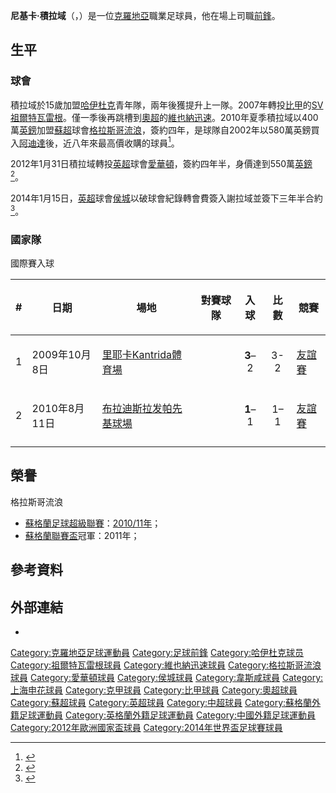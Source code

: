 {{noteTA
|G1=蘇超|G2=Football|G3=EPL
|T=zh-hans:尼基察·耶拉维奇;zh-hk:尼基卡·積拉域;zh-tw:尼基卡·耶拉維奇;
|1=zh-hans:尼基察·耶拉维奇;zh-hk:尼基卡·積拉域;zh-tw:尼基卡·耶拉維奇;
|2=zh-hans:耶拉维奇;zh-hk:積拉域;zh-tw:耶拉維奇;
|3=zh-hans:哈伊杜克;zh-hk:夏德;zh-tw:哈伊杜克;
|4=zh-hans:阿特塔;zh-hk:阿迪達;zh-tw:阿特塔;
}}
{{Infobox football biography
|          playername = 尼基卡·積拉域<br />''Nikica Jelavić''
|               image = [[File:Nikica_Jelavić_-_SK_Rapid_Wien_(2).jpg|280px]]
|            fullname =  Nikica Jelavić
|            nickname = 
|         dateofbirth = {{birth date and age|1985|8|27}}
|         cityofbirth = [[查普利纳|查普利纳]]
|      countryofbirth = [[南斯拉夫社会主义联邦共和国|南斯拉夫]]
|              height = {{height|m=1.88}}
| currentclub = 
|            position = [[前鋒_(足球)|前鋒]]
|          youthyears = 2002-2005
|          youthclubs = [[哈伊杜克足球俱樂部|哈伊杜克]]
| years1  = 2002–2007 |clubs1  = [[哈伊杜克足球俱樂部|哈伊杜克]]          |caps1  = 34 |goals1  = 8
| years2  = 2007–2008 |clubs2  = [[SV祖爾特瓦雷根|SV祖爾特瓦雷根]]       |caps2  = 23 |goals2  = 3
| years3  = 2008–2010 |clubs3  = [[維也納迅速足球俱樂部|維也納迅速]]               |caps3  = 71 |goals3  = 27
| years4  = 2010–2012 |clubs4  = [[流浪者足球俱乐部|格拉斯哥流浪]]                   |caps4  = 45 |goals4  = 30
| years5  = 2012–2014 |clubs5  = [[埃弗顿足球俱乐部|愛華頓]]                   |caps5  = 59 |goals5  = 16
| years6  = 2014–2015 |clubs6  = [[赫尔城足球俱乐部|侯城]]             |caps6  = 46 |goals6  = 13
| years7  = 2015–2016 |clubs7  = [[西汉姆联足球俱乐部|韋斯咸]] |caps7  = 13 |goals7  = 1
| years8  = 2016–2017 |clubs8  = [[北京人和|北京人和]]       |caps8  = 29 |goals8  = 15
| years9  = 2017      |clubs9  = → [[貴州恆豐智誠|貴州恆豐智誠]] (租借) |caps9  = 26 |goals9  = 15
| years10 = 2018–2020 |clubs10 = [[貴州恆豐智誠|貴州恆豐智誠]]          |caps10 = 31 |goals10 = 12
| years11 = 2020–2021 |clubs11 = [[薩格勒布火車頭足球俱樂部|薩格勒布火車頭]]              |caps11 = 4  |goals11 = 0
|totalcaps = 381 |totalgoals= 160
| nationalyears1 = 2002      |nationalteam1 = [[克羅地亞17歲以下國家足球隊|克羅地亞U17]] |nationalcaps1 = 2  |nationalgoals1 = 0
| nationalyears2 = 2003      |nationalteam2 = [[克羅地亞18歲以下國家足球隊|克羅地亞U18]] |nationalcaps2 = 2  |nationalgoals2 = 0
| nationalyears3 = 2009–2014 |nationalteam3 = [[克羅地亞國家足球隊|克羅地亞]]              |nationalcaps3 = 36 |nationalgoals3 = 6
|            pcupdate = 2018年11月11日
|            ntupdate = 2012年5月18日
}}
'''尼基卡·積拉域'''（{{lang-hr|'''Nikica Jelavić'''}}，{{bd|1985年|8月27日|catidx= Jelavić, Nikica}}）是一位[[克羅地亞|克羅地亞]]職業足球員，他在場上司職[[前鋒_(足球)|前鋒]]。

== 生平 ==
=== 球會 ===
積拉域於15歲加盟[[哈伊杜克足球俱樂部|哈伊杜克]]青年隊，兩年後獲提升上一隊。2007年轉投[[比甲|比甲]]的[[SV祖爾特瓦雷根|SV祖爾特瓦雷根]]。僅一季後再跳槽到[[奧地利足球超級聯賽|奧超]]的[[維也納迅速足球俱樂部|維也納迅速]]。2010年夏季積拉域以400萬[[英鎊|英鎊]]加盟[[蘇超|蘇超]]球會[[流浪者足球俱乐部|格拉斯哥流浪]]，簽約四年，是球隊自2002年以580萬英鎊買入[[米克尔·阿特塔|阿迪達]]後，近八年來最高價收購的球員<ref>{{cite news |language=en |url=http://news.bbc.co.uk/sport2/hi/football/teams/r/rangers/8893879.stm |title=Rangers sign Rapid Vienna's Nikica Jelavic for £4m |publisher=[[BBC_Sport|BBC Sport]] |date=2010-08-20 |accessdate=2010-11-10 |archive-date=2012-05-08 |archive-url=https://www.webcitation.org/67VYRsawC?url=http://news.bbc.co.uk/sport2/hi/football/teams/r/rangers/8893879.stm |dead-url=no }}</ref>。

2012年1月31日積拉域轉投[[英超|英超]]球會[[埃弗顿足球俱乐部|愛華頓]]，簽約四年半，身價達到550萬[[英鎊|英鎊]]<ref>{{cite news |language=en |url=http://www.bbc.co.uk/sport/0/football/16783119 |title=Everton sign striker Nikica Jelavic from Rangers |publisher=''[[BBC_Sport|BBC Sport]]'' |date=2012-02-01 |accessdate=2012-02-11 |archive-date=2012-02-06 |archive-url=https://web.archive.org/web/20120206080755/http://www.bbc.co.uk/sport/0/football/16783119 |dead-url=no }}</ref>。

2014年1月15日，[[英超|英超]]球會[[赫尔城足球俱乐部|侯城]]以破球會紀錄轉會費簽入謝拉域並簽下三年半合約<ref>{{cite news |language=en |url=http://www.theguardian.com/football/2014/jan/15/hull-everton-nikica-jelavic-deal |title=Hull sign Everton's £6.5m Nikica Jelavic on three-and-a-half-year deal |publisher=''[[The_Guardian|The Guardian]]'' |date=2014-01-15 |accessdate=2014-01-15 |archive-date=2014-01-16 |archive-url=https://web.archive.org/web/20140116042741/http://www.theguardian.com/football/2014/jan/15/hull-everton-nikica-jelavic-deal |dead-url=no }}</ref>。

=== 國家隊 ===
;國際賽入球
{| class="wikitable"
! # !! 日期 !! 場地 !! 對賽球隊 !! 入球 !! 比數 !! 競賽
|-
! 1
| 2009年10月8日 || [[里耶卡|里耶卡]][[Stadion_Kantrida|Kantrida體育場]] || {{fb|QAT}} || align=center|'''3'''–2 || align=center|3-2 || [[友誼賽|友誼賽]]
|-
! 2
| 2010年8月11日 || [[布拉迪斯拉发|布拉迪斯拉发]][[Štadión_Pasienky|帕先基球場]] || {{fb|SVK}} || align=center|'''1'''–1 || align=center|1–1 || [[友誼賽|友誼賽]]
|-
|}

== 榮譽 ==
;格拉斯哥流浪
* [[蘇格蘭足球超級聯賽|蘇格蘭足球超級聯賽]]：[[2010年至2011年蘇格蘭足球超級聯賽|2010/11年]]；
* [[蘇格蘭聯賽盃|蘇格蘭聯賽盃]]冠軍：2011年；

== 參考資料 ==
{{reflist}}

== 外部連結 ==
{{commons category|Nikica Jelavić}}
* {{Soccerbase|id=52137|name=尼基卡·杰拉維奇}}

{{2012年歐洲足球錦標賽克羅地亞參賽名單}}
{{2014年世界盃足球賽克羅地亞參賽名單}}
{{2016年中甲分类名单北京人和}}
{{2017年中超分类名单贵州}}
{{2018年中超分类名单贵州}}

{{DEFAULTSORT:Jelavic, Nikica}}
[[Category:克羅地亞足球運動員|Category:克羅地亞足球運動員]]
[[Category:足球前鋒|Category:足球前鋒]]
[[Category:哈伊杜克球员|Category:哈伊杜克球员]]
[[Category:祖爾特瓦雷根球員|Category:祖爾特瓦雷根球員]]
[[Category:維也納迅速球員|Category:維也納迅速球員]]
[[Category:格拉斯哥流浪球員|Category:格拉斯哥流浪球員]]
[[Category:愛華頓球員|Category:愛華頓球員]]
[[Category:侯城球員|Category:侯城球員]]
[[Category:韋斯咸球員|Category:韋斯咸球員]] 
[[Category:上海申花球員|Category:上海申花球員]]
[[Category:克甲球員|Category:克甲球員]]
[[Category:比甲球員|Category:比甲球員]]
[[Category:奧超球員|Category:奧超球員]]
[[Category:蘇超球員|Category:蘇超球員]]
[[Category:英超球員|Category:英超球員]]
[[Category:中超球員|Category:中超球員]]
[[Category:蘇格蘭外籍足球運動員|Category:蘇格蘭外籍足球運動員]]
[[Category:英格蘭外籍足球運動員|Category:英格蘭外籍足球運動員]]
[[Category:中國外籍足球運動員|Category:中國外籍足球運動員]]
[[Category:2012年歐洲國家盃球員|Category:2012年歐洲國家盃球員]]
[[Category:2014年世界盃足球賽球員|Category:2014年世界盃足球賽球員]]